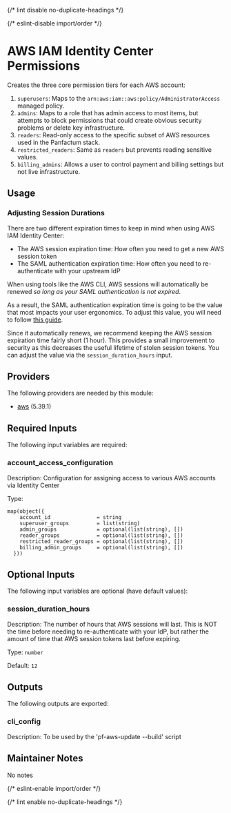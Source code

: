 
{/* lint disable no-duplicate-headings */}

{/* eslint-disable import/order */}

<ModuleHeader name="aws_iam_identity_center_permissions" sourceHref="https://github.com/Panfactum/stack/tree/__PANFACTUM_VERSION_MAIN__/packages/infrastructure/aws_iam_identity_center_permissions" status="stable" type="direct" />

# AWS IAM Identity Center Permissions

Creates the three core permission tiers for each AWS account:

1. `superusers`: Maps to the `arn:aws:iam::aws:policy/AdministratorAccess` managed policy.
2. `admins`: Maps to a role that has admin access to most items,
   but attempts to block permissions that could create obvious security problems or delete key infrastructure.
3. `readers`: Read-only access to the specific subset of AWS resources used in the Panfactum stack.
4. `restricted_readers`: Same as `readers` but prevents reading sensitive values.
5. `billing_admins`: Allows a user to control payment and billing settings but not live infrastructure.

## Usage

### Adjusting Session Durations

There are two different expiration times to keep in mind when using AWS IAM Identity Center:

* The AWS session expiration time: How often you need to get a new AWS session token
* The SAML authentication expiration time: How often you need to re-authenticate with your upstream IdP

When using tools like the AWS CLI, AWS sessions will automatically be renewed *so long as your SAML
authentication is not expired*.

As a result, the SAML authentication expiration time is going to be the value that most impacts your
user ergonomics. To adjust this value, you will need to follow [this guide](https://docs.aws.amazon.com/singlesignon/latest/userguide/configure-user-session.html#user-session-duration-how-to-configure).

Since it automatically renews, we recommend keeping the AWS session expiration time fairly short (1 hour). This
provides a small improvement to security as this decreases the useful lifetime of stolen session tokens. You
can adjust the value via the `session_duration_hours` input.

## Providers

The following providers are needed by this module:

* [aws](https://registry.terraform.io/providers/hashicorp/aws/5.39.1/docs) (5.39.1)

## Required Inputs

The following input variables are required:

### account\_access\_configuration

Description: Configuration for assigning access to various AWS accounts via Identity Center

Type:

```hcl
map(object({
    account_id               = string
    superuser_groups         = list(string)
    admin_groups             = optional(list(string), [])
    reader_groups            = optional(list(string), [])
    restricted_reader_groups = optional(list(string), [])
    billing_admin_groups     = optional(list(string), [])
  }))
```

## Optional Inputs

The following input variables are optional (have default values):

### session\_duration\_hours

Description: The number of hours that AWS sessions will last. This is NOT the time before needing to re-authenticate with your IdP, but rather the amount of time that AWS session tokens last before expiring.

Type: `number`

Default: `12`

## Outputs

The following outputs are exported:

### cli\_config

Description: To be used by the 'pf-aws-update --build' script

## Maintainer Notes

No notes

{/* eslint-enable import/order */}

{/* lint enable no-duplicate-headings */}
